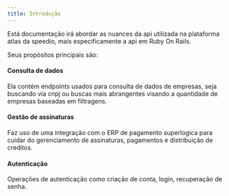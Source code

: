 ```yaml
---
title: Introdução
---
```


Está documentação irá abordar as nuances da api utilizada na plataforma atlas da speedio, mais especificamente a api em Ruby
On Rails.

Seus propósitos principais são:
#### Consulta de dados
Ela contém endpoints usados para consulta de dados de empresas, seja buscando via cnpj ou buscas mais abrangentes visando
a quantidade de empresas baseadas em filtragens.
#### Gestão de assinaturas
Faz uso de uma integração com o ERP de pagamento superlogica para cuidar do gerenciamento de assinaturas, pagamentos e distribuição
de creditos.
#### Autenticação
Operações de autenticação como criação de conta, login, recuperação de senha.

